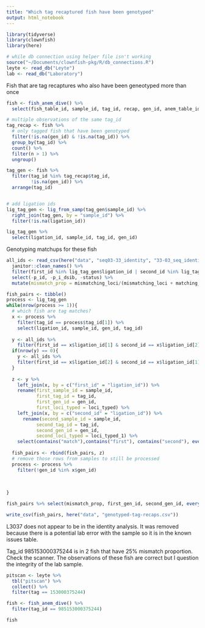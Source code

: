 ```yaml
---
title: "Which tag recaptured fish have been genotyped"
output: html_notebook
---
```




```r
library(tidyverse)
library(clownfish)
library(here)

# while db connection using helper file isn't working 
source("~/Documents/clownfish-pkg/R/db_connections.R")
leyte <- read_db("Leyte")
lab <- read_db("Laboratory")
```
Fish that are tag recaptures who also have been geneotyped more than once
```r
fish <- fish_anem_dive() %>% 
  select(fish_table_id, sample_id, tag_id, recap, gen_id, anem_table_id, fish_obs_time, anem_obs_time, date, anem_id, anem_obs, gps) 

# multiple observations of the same tag_id
tag_recap <- fish %>% 
  # only tagged fish that have been genotyped
  filter(!is.na(gen_id) & !is.na(tag_id)) %>% 
  group_by(tag_id) %>% 
  count() %>% 
  filter(n > 1) %>% 
  ungroup() 

tag_gen <- fish %>% 
  filter(tag_id %in% tag_recap$tag_id, 
         !is.na(gen_id)) %>% 
  arrange(tag_id)


# add ligation ids
lig_tag_gen <- lig_from_samp(tag_gen$sample_id) %>% 
  right_join(tag_gen, by = "sample_id") %>% 
  filter(!is.na(ligation_id))

lig_tag_gen %>% 
  select(ligation_id, sample_id, tag_id, gen_id)
```

Genotyping matchups for these fish
```r
all_ids <- read_csv(here("data", "seq03-33_identity", "33-03_seq_identity_ID_all.csv")) %>% 
  janitor::clean_names() %>% 
  filter(first_id %in% lig_tag_gen$ligation_id | second_id %in% lig_tag_gen$ligation_id) %>% 
  select(-p_id, -p_i_dsib, -status) %>% 
  mutate(mismatch_prop = mismatching_loci/(mismatching_loci + matching_loci))

fish_pairs <- tibble()
process <- lig_tag_gen
while(nrow(process >= 1)){
  # which fish are tag matches?
  x <- process %>% 
    filter(tag_id == process$tag_id[1]) %>% 
    select(ligation_id, sample_id, gen_id, tag_id)
  
  y <- all_ids %>% 
    filter(first_id == x$ligation_id[1] & second_id == x$ligation_id[2])
  if(nrow(y) == 0){
    y <- all_ids %>% 
    filter(first_id == x$ligation_id[2] & second_id == x$ligation_id[1])
  }
  
  z <- y %>% 
    left_join(x, by = c("first_id" = "ligation_id")) %>% 
    rename(first_sample_id = sample_id, 
           first_tag_id = tag_id, 
           first_gen_id = gen_id, 
           first_loci_typed = loci_typed) %>% 
    left_join(x, by = c("second_id" = "ligation_id")) %>% 
      rename(second_sample_id = sample_id, 
           second_tag_id = tag_id, 
           second_gen_id = gen_id, 
           second_loci_typed = loci_typed_1) %>% 
    select(contains("match"),contains("first"), contains("second"), everything())
    
  fish_pairs <- rbind(fish_pairs, z)
  # remove those rows from samples to still be processed
  process <- process %>% 
    filter(!gen_id %in% x$gen_id)
  
  
  
}

fish_pairs %>% select(mismatch_prop, first_gen_id, second_gen_id, everything())

write_csv(fish_pairs, here("data", "genotyped-tag-recaps.csv"))
```

L3037 does not appear to be in the identity analysis.  It was removed because there is a potential lab error with the sample so it is in the known issues table.

Tag_id 985153000375244 is in 2 fish that have 25% mismatch proportion.  Check the scanner.  The observations of these fish are correct but I question the integrity of the lab sample.
```r
pitscan <- leyte %>% 
  tbl("pitscan") %>% 
  collect() %>% 
  filter(tag == 153000375244)

fish <- fish_anem_dive() %>% 
  filter(tag_id == 985153000375244)

fish
```


